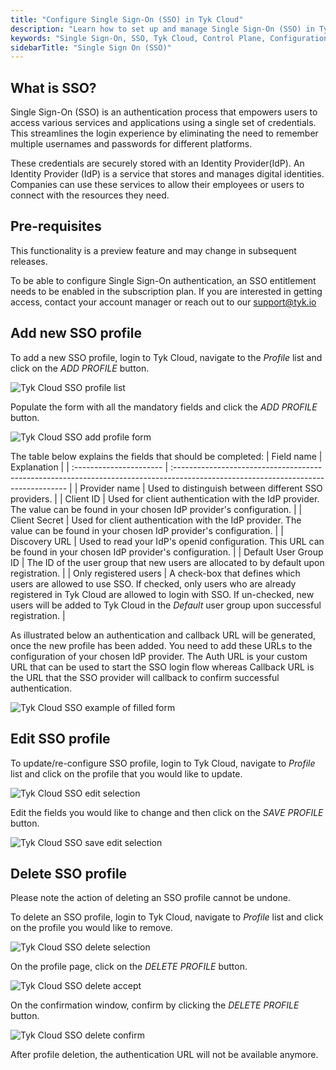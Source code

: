 ```yaml
---
title: "Configure Single Sign-On (SSO) in Tyk Cloud"
description: "Learn how to set up and manage Single Sign-On (SSO) in Tyk Cloud Control Plane deployments."
keywords: "Single Sign-On, SSO, Tyk Cloud, Control Plane, Configuration"
sidebarTitle: "Single Sign On (SSO)"
---
```


## What is SSO?

Single Sign-On (SSO) is an authentication process that empowers users to access various services and applications using a single set of credentials. This streamlines the login experience by eliminating the need to remember multiple usernames and passwords for different platforms.

These credentials are securely stored with an Identity Provider(IdP). An Identity Provider (IdP) is a service that stores and manages digital identities. Companies can use these services to allow their employees or users to connect with the resources they need. 

## Pre-requisites


<Note>
This functionality is a preview feature and may change in subsequent releases.

To be able to configure Single Sign-On authentication, an SSO entitlement needs to be enabled in the subscription plan. 
If you are interested in getting access, contact your account manager or reach out to our [support@tyk.io](<mailto:support@tyk.io?subject=Tyk Cloud Single sign on>)
</Note>


## Add new SSO profile
To add a new SSO profile, login to Tyk Cloud, navigate to the _Profile_ list and click on the _ADD PROFILE_ button.

  <img src="/img/cloud/cloud-sso-profile-list.png" alt="Tyk Cloud SSO profile list" />

Populate the form with all the mandatory fields and click the _ADD PROFILE_ button.

  <img src="/img/cloud/cloud-sso-add-profile-form.png" alt="Tyk Cloud SSO add profile form" />

The table below explains the fields that should be completed:
| Field name             | Explanation                                                                                                                     |
| :---------------------- | :--------------------------------------------------------------------------------------------------------------------------------- |
| Provider name          | Used to distinguish between different SSO providers.                                                                      |
| Client ID              | Used for client authentication with the IdP provider. The value can be found in your chosen IdP provider's configuration. |
| Client Secret          | Used for client authentication with the IdP provider. The value can be found in your chosen IdP provider's configuration.     |
| Discovery URL          | Used to read your IdP's openid configuration. This URL can be found in your chosen IdP provider's configuration.  |
| Default User Group ID  | The ID of the user group that new users are allocated to by default upon registration.                                                                       |
| Only registered users  | A check-box that defines which users are allowed to use SSO. If checked, only users who are already registered in Tyk Cloud are allowed to login with SSO. If un-checked, new users will be added to Tyk Cloud in the _Default_ user group upon successful registration. |


As illustrated below an authentication and callback URL will be generated, once the new profile has been added. You need to add these URLs to the configuration of your chosen IdP provider.
The Auth URL is your custom URL that can be used to start the SSO login flow whereas Callback URL is the URL that the SSO provider will callback to confirm successful authentication.

  <img src="/img/cloud/cloud-sso-add-config-details.png" alt="Tyk Cloud SSO example of filled form" />

## Edit SSO profile

To update/re-configure SSO profile, login to Tyk Cloud, navigate to _Profile_ list and click on the profile that you would like to update.
  
  <img src="/img/cloud/cloud-sso-edit-select.png" alt="Tyk Cloud SSO edit selection" />

Edit the fields you would like to change and then click on the _SAVE PROFILE_ button.

  <img src="/img/cloud/cloud-sso-save-edit.png" alt="Tyk Cloud SSO save edit selection" />

## Delete SSO profile


<Warning>
Please note the action of deleting an SSO profile cannot be undone.

To delete an SSO profile, login to Tyk Cloud, navigate to _Profile_ list and click on the profile you would like to remove.
</Warning>


  <img src="/img/cloud/cloud-sso-delete-select.png" alt="Tyk Cloud SSO delete selection" />

On the profile page, click on the _DELETE PROFILE_ button.

  <img src="/img/cloud/cloud-sso-delete-click.png" alt="Tyk Cloud SSO delete accept" />

On the confirmation window, confirm by clicking the _DELETE PROFILE_ button.

  <img src="/img/cloud/cloud-sso-delete-confirm.png" alt="Tyk Cloud SSO delete confirm" />

After profile deletion, the authentication URL will not be available anymore. 


